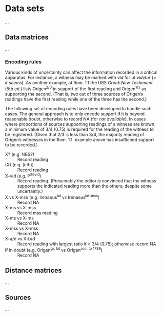 # Data sets

...

## Data matrices

...

### Encoding rules

Various kinds of uncertainty can affect the information recorded in a critical apparatus. For instance, a witness may be marked with *vid* for *ut videtur* (= *it seems*). As another example, at Rom. 1.1 the UBS *Greek New Testament* (5th ed.) lists Origen<sup>2/3</sup> in support of the first reading and Origen<sup>1/3</sup> as supporting the second. (That is, two out of three sources of Origen's readings have the first reading while one of the three has the second.)

The following set of encoding rules have been developed to handle such cases. The general approach is to only encode support if it is beyond reasonable doubt, otherwise to record NA (for *not available*). In cases where proportions of sources supporting readings of a witness are known, a minimum value of 3/4 (0.75) is required for the reading of the witness to be registered. (Given that 2/3 is less than 3/4, the majority reading of Origen's witnesses in the Rom. 1.1. example above has insufficient support to be recorded.)

X? (e.g. NBS?)
: Record reading

(X) (e.g. (eth))
: Record reading

X-vid (e.g. P<sup>26vid</sup>)
: Record reading. (Presumably the editor is convinced that the witness supports the indicated reading more than the others, despite some uncertainty.) 

X vs X-mss (e.g. Irenaeus<sup>lat</sup> vs Irenaeus<sup>lat-mss</sup>)
: Record NA

X-ms vs X-mss
: Record mss reading

X-ms vs X-ms
: Record NA

X-mss vs X-mss
: Record NA

X-a/d vs X-b/d
: Record reading with largest ratio if &ge; 3/4 (0.75); otherwise record NA

If in doubt (e.g. Origen<sup>gr, lat</sup> vs Origen<sup>acc. to 1739</sup>)
: Record NA

## Distance matrices

...

## Sources

...

